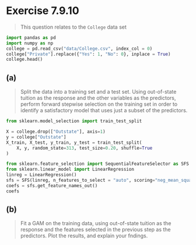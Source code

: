 # Exercise 7.9.10 {.unnumbered}
> This question relates to the `College` data set

```python
import pandas as pd
import numpy as np
college = pd.read_csv("data/College.csv", index_col = 0)
college["Private"].replace({"Yes": 1, "No": 0}, inplace = True)
college.head()
```

## (a)
> Split the data into a training set and a test set. Using out-of-state tuition as the response and the other variables as the predictors, perform forward stepwise selection on the training set in order to identify a satisfactory model that uses just a subset of the predictors.

```python
from sklearn.model_selection import train_test_split

X = college.drop(["Outstate"], axis=1)
y = college["Outstate"]
X_train, X_test, y_train, y_test = train_test_split(
    X, y, random_state=313, test_size=0.20, shuffle=True
) 

```



```python
from sklearn.feature_selection import SequentialFeatureSelector as SFS
from sklearn.linear_model import LinearRegression
linreg = LinearRegression()
sfs = SFS(linreg, n_features_to_select = "auto", scoring="neg_mean_squared_error").fit(X,y)
coefs = sfs.get_feature_names_out()
coefs
```

## (b)
> Fit a GAM on the training data, using out-of-state tuition as the response and the features selected in the previous step as the predictors. Plot the results, and explain your fndings.